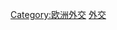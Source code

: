 {{commonscat|International relations of the European Union}}

[[Category:欧洲外交|Category:欧洲外交]]
[[Category:欧盟|外交]]